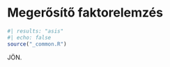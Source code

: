# Megerősítő faktorelemzés {#sec-megerosito-faktorelemzes}

```r
#| results: "asis"
#| echo: false
source("_common.R")
```


JÖN.